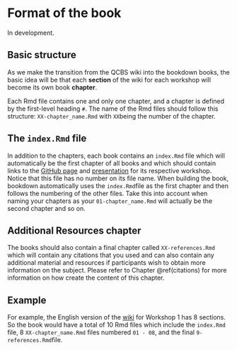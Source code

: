 # Format of the book {#format}

In development.

## Basic structure

As we make the transition from the QCBS wiki into the bookdown books, the basic idea will be that each **section** of the wiki for each workshop will become its own book **chapter**.

Each Rmd file contains one and only one chapter, and a chapter is defined by the first-level heading `#`. The name of the Rmd files should follow this structure: `XX-chapter_name.Rmd` with `XX`being the number of the chapter.

## The `index.Rmd` file

In addition to the chapters, each book contains an `index.Rmd` file which will automatically be the first chapter of all books and which should contain links to the [GitHub page](https://github.com/QCBSRworkshops/templateWorkshops) and [presentation](https://qcbsrworkshops.github.io/templateWorkshops/presentation-template/index.html) for its respective workshop. Notice that this file has no number on its file name. When building the book, bookdown automatically uses the `index.Rmd`file as the first chapter and then follows the numbering of the other files. Take this into account when naming your chapters as your `01-chapter_name.Rmd` will actually be the second chapter and so on.

## Additional Resources chapter

The books should also contain a final chapter called `XX-references.Rmd` which will contain any citations that you used and can also contain any additional material and resources if participants wish to obtain more information on the subject. Please refer to Chapter \@ref(citations) for more information on how create the content of this chapter.

## Example {-}

For example, the English version of the [wiki](https://wiki.qcbs.ca/r_workshop1) for Workshop 1 has 8 sections. So the book would have a total of 10 Rmd files which include the `index.Rmd` file, 8 `XX-chapter_name.Rmd` files numbered `01 - 08`, and the final `9-references.Rmd`file.